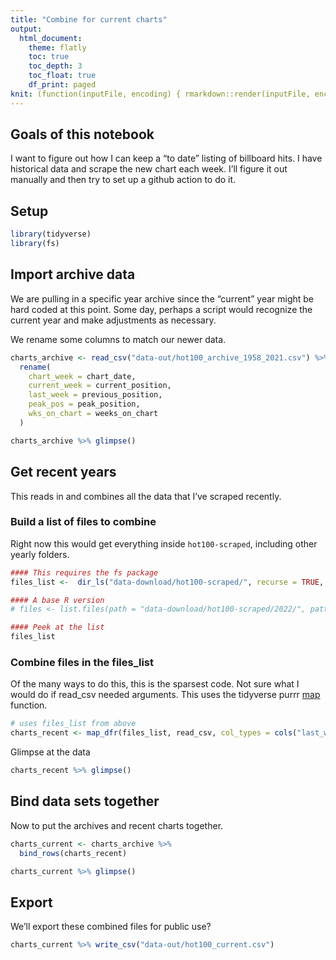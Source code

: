 ```yaml
---
title: "Combine for current charts"
output:
  html_document:
    theme: flatly
    toc: true
    toc_depth: 3
    toc_float: true
    df_print: paged
knit: (function(inputFile, encoding) { rmarkdown::render(inputFile, encoding = encoding, output_dir = "../docs") })
---
```


## Goals of this notebook

I want to figure out how I can keep a "to date" listing of billboard hits. I have historical data and scrape the new chart each week. I'll figure it out manually and then try to set up a github action to do it.

## Setup

```r
library(tidyverse)
library(fs)
```

## Import archive data

We are pulling in a specific year archive since the "current" year might be hard coded at this point. Some day, perhaps a script would recognize the current year and make adjustments as necessary.

We rename some columns to match our newer data.

```r
charts_archive <- read_csv("data-out/hot100_archive_1958_2021.csv") %>%
  rename(
    chart_week = chart_date,
    current_week = current_position,
    last_week = previous_position,
    peak_pos = peak_position,
    wks_on_chart = weeks_on_chart
  )

charts_archive %>% glimpse()
```

## Get recent years

This reads in and combines all the data that I've scraped recently.

### Build a list of files to combine

Right now this would get everything inside `hot100-scraped`, including other yearly folders.

```r
#### This requires the fs package
files_list <-  dir_ls("data-download/hot100-scraped/", recurse = TRUE, regexp = ".csv")

#### A base R version
# files <- list.files(path = "data-download/hot100-scraped/2022/", pattern = "*.csv", full.names = T)

#### Peek at the list
files_list
```

### Combine files in the files_list

Of the many ways to do this, this is the sparsest code. Not sure what I would do if read_csv needed arguments. This uses the tidyverse purrr [map](https://purrr.tidyverse.org/reference/map.html) function.

```r
# uses files_list from above
charts_recent <- map_dfr(files_list, read_csv, col_types = cols("last_week" = col_integer()))
```

Glimpse at the data

```r
charts_recent %>% glimpse()
```

## Bind data sets together

Now to put the archives and recent charts together.

```r
charts_current <- charts_archive %>% 
  bind_rows(charts_recent)

charts_current %>% glimpse()
```


## Export

We'll export these combined files for public use?

```r
charts_current %>% write_csv("data-out/hot100_current.csv")
```

